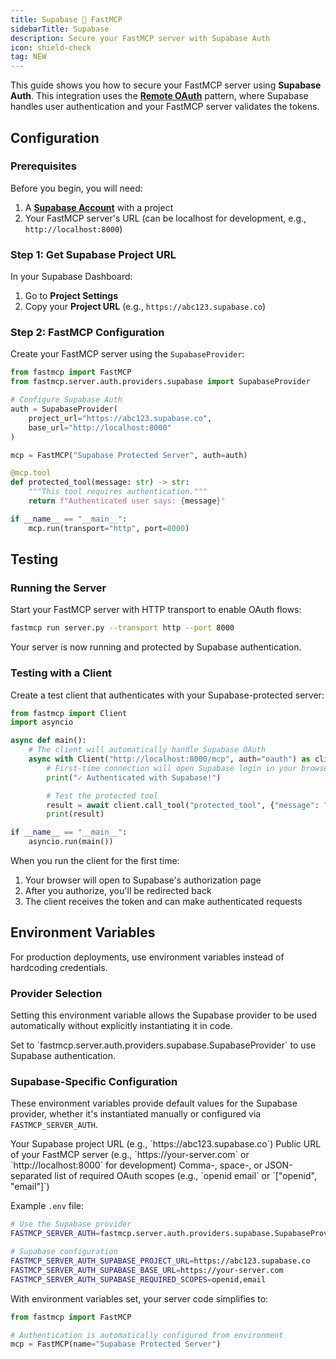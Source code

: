 ```yaml
---
title: Supabase 🤝 FastMCP
sidebarTitle: Supabase
description: Secure your FastMCP server with Supabase Auth
icon: shield-check
tag: NEW
---
```



<VersionBadge version="2.14.0" />

This guide shows you how to secure your FastMCP server using **Supabase Auth**. This integration uses the [**Remote OAuth**](/servers/auth/remote-oauth) pattern, where Supabase handles user authentication and your FastMCP server validates the tokens.

## Configuration

### Prerequisites

Before you begin, you will need:
1. A **[Supabase Account](https://supabase.com/)** with a project
2. Your FastMCP server's URL (can be localhost for development, e.g., `http://localhost:8000`)

### Step 1: Get Supabase Project URL

In your Supabase Dashboard:
1. Go to **Project Settings**
2. Copy your **Project URL** (e.g., `https://abc123.supabase.co`)

### Step 2: FastMCP Configuration

Create your FastMCP server using the `SupabaseProvider`:

```python server.py
from fastmcp import FastMCP
from fastmcp.server.auth.providers.supabase import SupabaseProvider

# Configure Supabase Auth
auth = SupabaseProvider(
    project_url="https://abc123.supabase.co",
    base_url="http://localhost:8000"
)

mcp = FastMCP("Supabase Protected Server", auth=auth)

@mcp.tool
def protected_tool(message: str) -> str:
    """This tool requires authentication."""
    return f"Authenticated user says: {message}"

if __name__ == "__main__":
    mcp.run(transport="http", port=8000)
```

## Testing

### Running the Server

Start your FastMCP server with HTTP transport to enable OAuth flows:

```bash
fastmcp run server.py --transport http --port 8000
```

Your server is now running and protected by Supabase authentication.

### Testing with a Client

Create a test client that authenticates with your Supabase-protected server:

```python client.py
from fastmcp import Client
import asyncio

async def main():
    # The client will automatically handle Supabase OAuth
    async with Client("http://localhost:8000/mcp", auth="oauth") as client:
        # First-time connection will open Supabase login in your browser
        print("✓ Authenticated with Supabase!")

        # Test the protected tool
        result = await client.call_tool("protected_tool", {"message": "Hello!"})
        print(result)

if __name__ == "__main__":
    asyncio.run(main())
```

When you run the client for the first time:
1. Your browser will open to Supabase's authorization page
2. After you authorize, you'll be redirected back
3. The client receives the token and can make authenticated requests

## Environment Variables

For production deployments, use environment variables instead of hardcoding credentials.

### Provider Selection

Setting this environment variable allows the Supabase provider to be used automatically without explicitly instantiating it in code.

<Card>
<ParamField path="FASTMCP_SERVER_AUTH" default="Not set">
Set to `fastmcp.server.auth.providers.supabase.SupabaseProvider` to use Supabase authentication.
</ParamField>
</Card>

### Supabase-Specific Configuration

These environment variables provide default values for the Supabase provider, whether it's instantiated manually or configured via `FASTMCP_SERVER_AUTH`.

<Card>
<ParamField path="FASTMCP_SERVER_AUTH_SUPABASE_PROJECT_URL" required>
Your Supabase project URL (e.g., `https://abc123.supabase.co`)
</ParamField>

<ParamField path="FASTMCP_SERVER_AUTH_SUPABASE_BASE_URL" required>
Public URL of your FastMCP server (e.g., `https://your-server.com` or `http://localhost:8000` for development)
</ParamField>

<ParamField path="FASTMCP_SERVER_AUTH_SUPABASE_REQUIRED_SCOPES" default="[]">
Comma-, space-, or JSON-separated list of required OAuth scopes (e.g., `openid email` or `["openid", "email"]`)
</ParamField>
</Card>

Example `.env` file:
```bash
# Use the Supabase provider
FASTMCP_SERVER_AUTH=fastmcp.server.auth.providers.supabase.SupabaseProvider

# Supabase configuration
FASTMCP_SERVER_AUTH_SUPABASE_PROJECT_URL=https://abc123.supabase.co
FASTMCP_SERVER_AUTH_SUPABASE_BASE_URL=https://your-server.com
FASTMCP_SERVER_AUTH_SUPABASE_REQUIRED_SCOPES=openid,email
```

With environment variables set, your server code simplifies to:

```python server.py
from fastmcp import FastMCP

# Authentication is automatically configured from environment
mcp = FastMCP(name="Supabase Protected Server")
```
